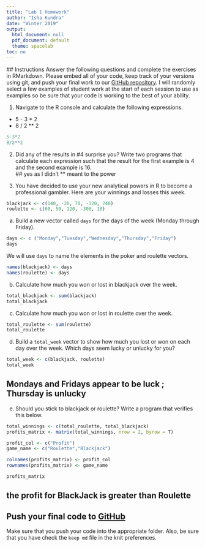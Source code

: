 ---
title: "Lab 1 Homework"
author: "Isha Kundra"
date: "Winter 2019"
output:
  html_document: null
  pdf_document: default
  theme: spacelab
toc: no
---

  
  ## Instructions
  Answer the following questions and complete the exercises in RMarkdown. Please embed all of your code, keep track of your versions using git, and push your final work to our [GitHub repository](https://github.com/FRS417-DataScienceBiologists). I will randomly select a few examples of student work at the start of each session to use as examples so be sure that your code is working to the best of your ability.

1. Navigate to the R console and calculate the following expressions.  
+ 5 - 3 * 2  
+ 8 / 2 ** 2  
```{r}
5-3*2
8/2**2
```


2. Did any of the results in #4 surprise you? Write two programs that calculate each expression such that the result for the first example is 4 and the second example is 16.  
## yes as I didn't ** meant to the power 

3. You have decided to use your new analytical powers in R to become a professional gambler. Here are your winnings and losses this week.
```{r, eval=F, echo=T}
blackjack <- c(140, -20, 70, -120, 240)
roulette <- c(60, 50, 120, -300, 10)
```

a. Build a new vector called `days` for the days of the week (Monday through Friday). 
```{r, eval=F, echo=T}
days <- c ("Monday","Tuesday","Wednesday","Thursday","Friday")
days
```


We will use `days` to name the elements in the poker and roulette vectors.
```{r, eval=F, echo=T}
names(blackjack) <- days
names(roulette) <- days
```

b. Calculate how much you won or lost in blackjack over the week.
```{r, eval=F, echo=T}
total_blackjack <- sum(blackjack)
total_blackjack
```

c. Calculate how much you won or lost in roulette over the week.  
```{r, eval=F, echo=T}
total_roulette <- sum(roulette)
total_roulette
```



d. Build a `total_week` vector to show how much you lost or won on each day over the week. Which days seem lucky or unlucky for you?
```{r, eval=F, echo=T}
total_week <- c(blackjack, roulette)
total_week
```
## Mondays and Fridays appear to be luck ; Thursday is unlucky
e. Should you stick to blackjack or roulette? Write a program that verifies this below.
```{r, eval=F, echo=T}
total_winnings <- c(total_roulette, total_blackjack)
profits_matrix <- matrix(total_winnings, nrow = 2, byrow = T)

profit_col <- c("Profit")
game_name <- c("Roulette","Blackjack")

colnames(profits_matrix) <- profit_col
rownames(profits_matrix) <- game_name

profits_matrix

```
## the profit for BlackJack is greater than Roulette
## Push your final code to [GitHub](https://github.com/FRS417-DataScienceBiologists)
Make sure that you push your code into the appropriate folder. Also, be sure that you have check the `keep md` file in the knit preferences.